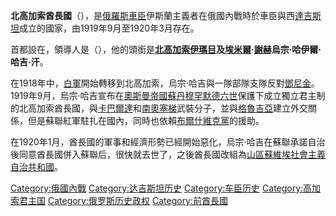 {{unreferenced|time=2015-04-14T09:41:32+00:00}}
{{Infobox Former Country
|conventional_long_name = 北高加索酋長國
|native_name = Северо-Кавказский эмират<br/>''Severo-Kavkazskij èmirat''
|common_name = 
|continent = [[欧洲|欧洲]]
|region = Caucasus
|p1 = 捷列克州
|flag_p1 = Coat of Arms of Terek oblast (Russian empire).png|Coat of Arms of Terek oblast (Russian empire)
|s1 = 山區蘇維埃社會主義自治共和國
|flag_s1 = Flag of Mountain ASSR (1921-1924).svg
|image_coat = Coat of Arms North-Caucausen Emirate (1919).png
|image_flag = Flag of North Caucasian Emirate.svg
|national_motto = |national_anthem = 
|image_map = |image_map_caption = 
|capital = {{link-en|韦杰诺|Vedeno}}
|common_languages = {{nowrap|[[俄语|俄语]]<br/>[[車臣語|車臣語]]<br/>[[达吉斯坦|达吉斯坦]]語}}
|government_type = [[伊斯兰教|伊斯兰]][[酋长国|酋长国]]
|era = 戰間期
|date_start = 9月
|year_start = 1919年
|event_end = [[俄國內戰|併入蘇聯]]
|date_end = 3月
|year_end = 1920年
|currency = [[盧布|盧布]]
}}
'''北高加索酋長國'''（{{lang-ru|Северо-Кавказский эмират}}），是[[俄羅斯|俄羅斯]][[車臣|車臣]]伊斯蘭主義者在俄國內戰時於車臣與西[[達吉斯坦|達吉斯坦]]成立的國家，由1919年9月至1920年3月存在。

首都設在{{link-en|韦杰诺|Vedeno}}，領導人是{{link-ru|烏宗·哈吉|Узун-Хаджи}}（{{lang-ru|Узун-Хаджи}}），他的頭銜是'''[[北高加索|北高加索]][[伊瑪目|伊瑪目]]及[[埃米爾|埃米爾]]·[[谢赫_(称号)|謝赫]]烏宗·哈伊爾·哈吉·汗'''。

在1918年中，[[俄国白军|白軍]]開始轉移到北高加索，烏宗·哈吉與一隊部隊支隊反對[[安东·伊万诺维奇·邓尼金|鄧尼金]]。1919年9月，烏宗·哈吉宣布在[[奥斯曼帝国苏丹列表|奧斯曼帝國蘇丹]][[穆罕默德六世_(奥斯曼帝国)|穆罕默德六世]]保護下成立獨立君主制的北高加索酋長國，與[[卡巴爾達人|卡巴爾達]]和[[南奧塞梯|南奧塞梯]]武裝分子，並與[[格魯吉亞|格魯吉亞]]建立外交關係，但是蘇聯紅軍駐扎在國內，同時也依賴[[布爾什維克黨|布爾什維克黨]]的援助。

在1920年1月，酋長國的軍事和經濟形勢已經開始惡化，烏宗·哈吉在蘇聯承諾自治後同意酋長國併入蘇聯后，很快就去世了，之後酋長國改組為[[山區蘇維埃社會主義自治共和國|山區蘇維埃社會主義自治共和國]]。

{{俄国革命国家}}
{{車臣|nocat}}
[[Category:俄國內戰|Category:俄國內戰]]
[[Category:达吉斯坦历史|Category:达吉斯坦历史]]
[[Category:车臣历史|Category:车臣历史]]
[[Category:高加索君主国|Category:高加索君主国]]
[[Category:俄罗斯历史政权|Category:俄罗斯历史政权]]
[[Category:前酋長國|Category:前酋長國]]